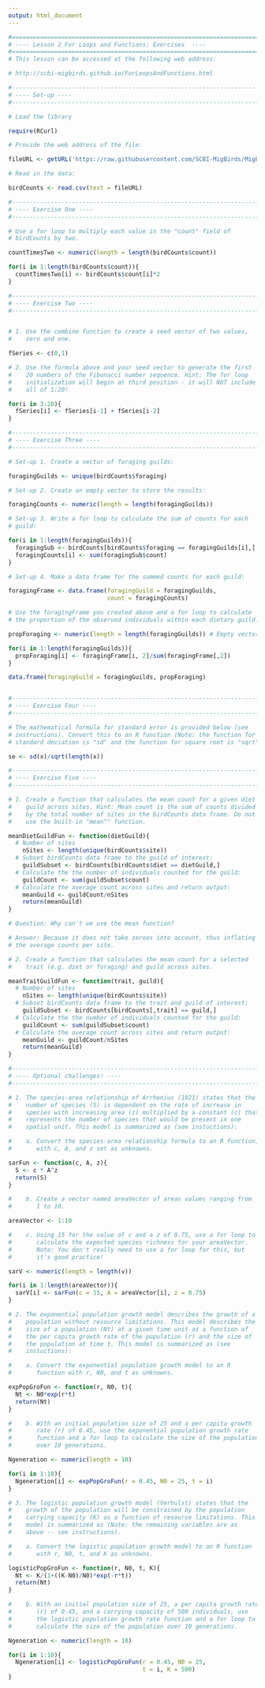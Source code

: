 ```yaml
---
output: html_document
---
```


```r
#======================================================================*
# ---- Lesson 2 For Loops and Functions: Exercises  ----
#======================================================================*
# This lesson can be accessed at the following web address:

# http://scbi-migbirds.github.io/ForLoopsAndFunctions.html

#----------------------------------------------------------------------*
# ---- Set-up ---- 
#----------------------------------------------------------------------*

# Load the library

require(RCurl)

# Provide the web address of the file:

fileURL <- getURL('https://raw.githubusercontent.com/SCBI-MigBirds/MigBirds/master/data/exampleBirdData.csv')

# Read in the data:

birdCounts <- read.csv(text = fileURL)

#----------------------------------------------------------------------*
# ---- Exercise One ----
#----------------------------------------------------------------------*

# Use a for loop to multiply each value in the "count" field of 
# birdCounts by two.

countTimesTwo <- numeric(length = length(birdCounts$count))

for(i in 1:length(birdCounts$count)){
  countTimesTwo[i] <- birdCounts$count[i]*2
}

#----------------------------------------------------------------------*
# ---- Exercise Two ----
#----------------------------------------------------------------------*


# 1. Use the combine function to create a seed vector of two values, 
#    zero and one.

fSeries <- c(0,1)

# 2. Use the formula above and your seed vector to generate the first
#    20 numbers of the Fibonacci number sequence. Hint: The for loop
#    initialization will begin at third position - it will NOT include
#    all of 1:20!

for(i in 3:20){
  fSeries[i] <- fSeries[i-1] + fSeries[i-2]
}

#----------------------------------------------------------------------*
# ---- Exercise Three ----
#----------------------------------------------------------------------*

# Set-up 1. Create a vector of foraging guilds:

foragingGuilds <- unique(birdCounts$foraging)

# Set-up 2. Create an empty vector to store the results:

foragingCounts <- numeric(length = length(foragingGuilds))

# Set-up 3. Write a for loop to calculate the sum of counts for each
# guild:

for(i in 1:length(foragingGuilds)){
  foragingSub <- birdCounts[birdCounts$foraging == foragingGuilds[i],]
  foragingCounts[i] <- sum(foragingSub$count)
}

# Set-up 4. Make a data frame for the summed counts for each guild:

foragingFrame <- data.frame(foragingGuild = foragingGuilds, 
                            count = foragingCounts)

# Use the foragingFrame you created above and a for loop to calculate
# the proportion of the observed individuals within each dietary guild.

propForaging <- numeric(length = length(foragingGuilds)) # Empty vector

for(i in 1:length(foragingGuilds)){
  propForaging[i] <- foragingFrame[i, 2]/sum(foragingFrame[,2])
}

data.frame(foragingGuild = foragingGuilds, propForaging)


#----------------------------------------------------------------------*
# ---- Exercise Four ----
#----------------------------------------------------------------------*

# The mathematical formula for standard error is provided below (see
# instructions). Convert this to an R function (Note: the function for 
# standard deviation is "sd" and the function for square root is "sqrt"):

se <- sd(x)/sqrt(length(x))

#----------------------------------------------------------------------*
# ---- Exercise Five ----
#----------------------------------------------------------------------*

# 1. Create a function that calculates the mean count for a given diet 
#    guild across sites. Hint: Mean count is the sum of counts divided 
#    by the total number of sites in the birdCounts data frame. Do not
#    use the built-in "mean"" function. 

meanDietGuildFun <- function(dietGuild){
  # Number of sites
    nSites <- length(unique(birdCounts$site)) 
  # Subset birdCounts data frame to the guild of interest:
    guildSubset <- birdCounts[birdCounts$diet == dietGuild,]
  # Calculate the the number of individuals counted for the guild:
    guildCount <- sum(guildSubset$count)
  # Calculate the average count across sites and return output:
    meanGuild <- guildCount/nSites
    return(meanGuild)
}

# Question: Why can't we use the mean function?

# Answer: Because it does not take zeroes into account, thus inflating
# the average counts per site.

# 2. Create a function that calculates the mean count for a selected 
#    trait (e.g. diet or foraging) and guild across sites.

meanTraitGuildFun <- function(trait, guild){
  # Number of sites
    nSites <- length(unique(birdCounts$site)) 
  # Subset birdCounts data frame to the trait and guild of interest:
    guildSubset <- birdCounts[birdCounts[,trait] == guild,]
  # Calculate the the number of individuals counted for the guild:
    guildCount <- sum(guildSubset$count)
  # Calculate the average count across sites and return output:
    meanGuild <- guildCount/nSites
    return(meanGuild)
}

#----------------------------------------------------------------------*
# ---- Optional challenges! ----
#----------------------------------------------------------------------*

# 1. The species-area relationship of Arrhenius (1921) states that the
#    number of species (S) is dependent on the rate of increase in 
#    species with increasing area (z) multiplied by a constant (c) that
#    represents the number of species that would be present in one
#    spatial unit. This model is summarized as (see instuctions):

#    a. Convert the species-area relationship formula to an R function,
#       with c, A, and z set as unknowns.

sarFun <- function(c, A, z){
  S <- c * A^z
  return(S)
}

#    b. Create a vector named areaVector of areas values ranging from
#       1 to 10.

areaVector <- 1:10

#    c. Using 15 for the value of c and a z of 0.75, use a for loop to
#       calculate the expected species richness for your areaVector. 
#       Note: You don't really need to use a for loop for this, but 
#       it's good practice!

sarV <- numeric(length = length(v))

for(i in 1:length(areaVector)){
  sarV[i] <- sarFun(c = 15, A = areaVector[i], z = 0.75)
}

# 2. The exponential population growth model describes the growth of a
#    population without resource limitations. This model describes the 
#    size of a population (Nt) at a given time unit as a function of 
#    the per capita growth rate of the population (r) and the size of 
#    the population at time t. This model is summarized as (see 
#    instuctions):

#    a. Convert the exponential population growth model to an R 
#       function with r, N0, and t as unknowns.

expPopGroFun <- function(r, N0, t){
  Nt <- N0*exp(r*t)
  return(Nt)
}

#    b. With an initial population size of 25 and a per capita growth 
#       rate (r) of 0.45, use the exponential population growth rate 
#       function and a for loop to calculate the size of the population
#       over 10 generations.

Ngeneration <- numeric(length = 10)

for(i in 1:10){
  Ngeneration[i] <- expPopGroFun(r = 0.45, N0 = 25, t = i)
}

# 3. The logistic population growth model (Verhulst) states that the 
#    growth of the population will be constrained by the population 
#    carrying capacity (K) as a function of resource limitations. This
#    model is summarized as (Note: the remaining variables are as 
#    above -- see instructions).

#    a. Convert the logistic population growth model to an R function
#       with r, N0, t, and K as unknowns.

logisticPopGroFun <- function(r, N0, t, K){
  Nt <- K/(1+((K-N0)/N0)*exp(-r*t))
  return(Nt)
}

#    b. With an initial population size of 25, a per capita growth rate
#       (r) of 0.45, and a carrying capacity of 500 individuals, use 
#       the logistic population growth rate function and a for loop to
#       calculate the size of the population over 10 generations.

Ngeneration <- numeric(length = 10)

for(i in 1:10){
  Ngeneration[i] <- logisticPopGroFun(r = 0.45, N0 = 25, 
                                      t = i, K = 500)
}
```
